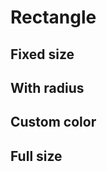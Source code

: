 
<Meta title="Types/Rectangle" />

# Rectangle

## Fixed size
<Preview>
  <Story name="Fixed size">
    <div
      class="skelly-rectangle"
      data-width="320px"
    ></div>
  </Story>
</Preview>

## With radius
<Preview>
  <Story name="With radius">
    <div
      class="skelly-rectangle"
      data-width="320px"
      data-radius="100px"
    ></div>
  </Story>
</Preview>

## Custom color
<Preview>
  <Story name="Custom color">
    <div
      class="skelly-rectangle"
      data-width="320px"
      data-color="#80cccc"
    ></div>
  </Story>
</Preview>

## Full size
<Preview>
  <Story name="Full size">
    <div
      class="skelly-rectangle"
    ></div>
  </Story>
</Preview>